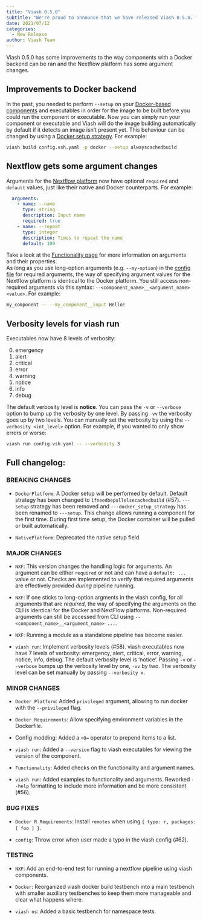 ```yaml
---
title: "Viash 0.5.0"
subtitle: "We're proud to announce that we have released Viash 0.5.0. This new version has some improvements to the way components with a Docker backend can be ran and the Nextflow platform has some argument changes."
date: 2021/07/12
categories:
  - New Release
author: Viash Team
---
```


Viash 0.5.0 has some improvements to the way components with a Docker backend can be ran and the Nextflow platform has some argument changes.

## Improvements to Docker backend

In the past, you needed to perform `--setup` on your [Docker-based components](/documentation/reference/config/platforms/dockerPlatform.html) and executables in order for the image to be built before you could run the component or executable. Now you can simply run your component or executable and Viash will do the image building automatically by default if it detects an image isn't present yet. This behaviour can be changed by using a [Docker setup strategy](/documentation/guide/building-block/docker/setup-strategies.html). For example:

```bash
viash build config.vsh.yaml -p docker --setup alwayscachedbuild
```

## Nextflow gets some argument changes

Arguments for the [Nextflow platform](/documentation/reference/config/platforms/nextflowVdsl3Platform.html) now have optional `required` and `default` values, just like their native and Docker counterparts. For example:

```yaml
  arguments:
    - name: --name
      type: string
      description: Input name
      required: true
    - name: --repeat
      type: integer
      description: Times to repeat the name
      default: 100
```

Take a look at the [Functionality page](/documentation/reference/config/functionality.html) for more information on arguments and their properties.  
As long as you use long-option arguments (e.g. `--my-option`) in the [config file](/documentation/reference/config/overview.html) for required arguments, the way of specifying argument values for the Nextflow platform is identical to the Docker platform. You still access non-required arguments via this syntax: `--<component_name>__<argument_name> <value>`. For example:

```bash
my_component -- --my_component__input Hello!
```

## Verbosity levels for viash run

Executables now have 8 levels of verbosity:

0. emergency
1. alert
2. critical
3. error
4. warning
5. notice
6. info
7. debug

The default verbosity level is **notice**.
You can pass the `-v` or `--verbose` option to bump up the verbosity by one level. By passing `-vv` the verbosity goes up by two levels. You can manually set the verbosity by using the `--verbosity <int_level>` option. For example, if you wanted to only show errors or worse:

```bash
viash run config.vsh.yaml -- --verbosity 3
```

## Full changelog:

### BREAKING CHANGES

* `DockerPlatform`: A Docker setup will be performed by default. Default strategy has been changed to `ifneedbepullelsecachedbuild` (#57).
  `---setup` strategy has been removed and `---docker_setup_strategy` has been renamed to `---setup`.
  This change allows running a component for the first time. During first time setup, the Docker container will be pulled or built automatically.

* `NativePlatform`: Deprecated the native setup field.

### MAJOR CHANGES

* `NXF`: This version changes the handling logic for arguments. An argument can be either `required` or not and can have a `default: ...` value or not. Checks are implemented to verify that required arguments are effectively provided _during_ pipeline running.

* `NXF`: If one sticks to long-option argments in the viash config, for all arguments that are _required_, the way of specifying the arguments on the CLI is identical for the Docker and NextFlow platforms. Non-required arguments can still be accessed from CLI using `--<component_name>__<argument_name> ...`.

* `NXF`: Running a module as a standalone pipeline has become easier.

* `viash run`: Implement verbosity levels (#58). viash executables now have 7 levels of verbosity: emergency, alert, critical, error, warning, notice, info, debug.
  The default verbosity level is 'notice'. Passing `-v` or `--verbose` bumps up the verbosity level by one, `-vv` by two. The verbosity level can be set manually by passing `--verbosity x`.

### MINOR CHANGES

* `Docker Platform`: Added `privileged` argument, allowing to run docker with the `--privileged` flag.

* `Docker Requirements`: Allow specifying environment variables in the Dockerfile.

* Config modding: Added a `+0=` operator to prepend items to a list.

* `viash run`: Added a `--version` flag to viash executables for viewing the version of the component.

* `Functionality`: Added checks on the functionality and argument names.

* `viash run`: Added examples to functionality and arguments. Reworked `--help` formatting to include more information and be more consistent (#56).

### BUG FIXES

* `Docker R Requirements`: Install `remotes` when using `{ type: r, packages: [ foo ] }`.

* `config`: Throw error when user made a typo in the viash config (#62).

### TESTING

* `NXF`: Add an end-to-end test for running a nextflow pipeline using viash components.

* `Docker`: Reorganized viash docker build testbench into a main testbench with smaller auxiliary testbenches to keep them more manageable and clear what happens where.

* `viash ns`: Added a basic testbench for namespace tests.
